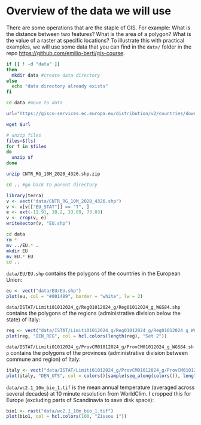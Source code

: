 # Overview of the data we will use

There are some operations that are the staple of GIS.
For example: What is the distance between two features? What is the area of a polygon? What is the value of a raster at specific locations?
To illustrate this with practical examples, we will use some data that you can find in the `data/` folder in the repo <https://github.com/emilio-berti/gis-course>.

```bash
if [[ ! -d "data" ]]
then
  mkdir data #create data directory
else
  echo "data directory already exists"
fi

cd data #move to data

url="https://gisco-services.ec.europa.eu/distribution/v2/countries/download/ref-countries-2020-10m.shp.zip"

wget $url

# unzip files
files=$(ls)
for f in $files
do
  unzip $f
done

unzip CNTR_RG_10M_2020_4326.shp.zip

cd .. #go back to parent directory
```

```r
library(terra)
v <- vect("data/CNTR_RG_10M_2020_4326.shp")
v <- v[v[["EU_STAT"]] == "T", ]
e <- ext(-11.91, 38.2, 33.89, 73.03)
v <- crop(v, e)
writeVector(v, "EU.shp")
```

```bash
cd data
rm *
mv ../EU.* .
mkdir EU
mv EU.* EU
cd ..
```

`data/EU/EU.shp` contains the polygons of the countries in the European Union:
```r
eu <- vect("data/EU/EU.shp")
plot(eu, col = "#001489", border = "white", lw = 2)
```

`data/ISTAT/Limiti01012024_g/Reg01012024_g/Reg01012024_g_WGS84.shp` contains the polygons of the regions (administrative division below the state) of Italy:
```r
reg <- vect("data/ISTAT/Limiti01012024_g/Reg01012024_g/Reg01012024_g_WGS84.shp")
plot(reg, "DEN_REG", col = hcl.colors(length(reg), "Set 2"))
```

`data/ISTAT/Limiti01012024_g/ProvCM01012024_g/ProvCM01012024_g_WGS84.shp` contains the polygons of the provinces (administrative division between commune and region) of Italy:
```r
italy <- vect("data/ISTAT/Limiti01012024_g/ProvCM01012024_g/ProvCM01012024_g_WGS84.shp")
plot(italy, "DEN_UTS", col = colors()[sample(seq_along(colors()), length(italy))])
```

`data/wc2.1_10m_bio_1.tif` is the mean annual temperature (averaged across several decades) at 10 minute resolution from WorldClim. I cropped this for  Europe (excluding parts of Scandinavia to save disk space):
```r
bio1 <- rast("data/wc2.1_10m_bio_1.tif")
plot(bio1, col = hcl.colors(100, "Zissou 1"))
```
